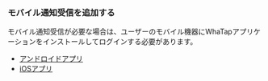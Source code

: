 ### モバイル通知受信を追加する

モバイル通知受信が必要な場合は、ユーザーのモバイル機器にWhaTapアプリケーションをインストールしてログインする必要があります。

- [アンドロイドアプリ](https://play.google.com/store/apps/details?id=io.whatap.lion)
- [iOSアプリ](https://apps.apple.com/us/app/whatap/id6450067434)
